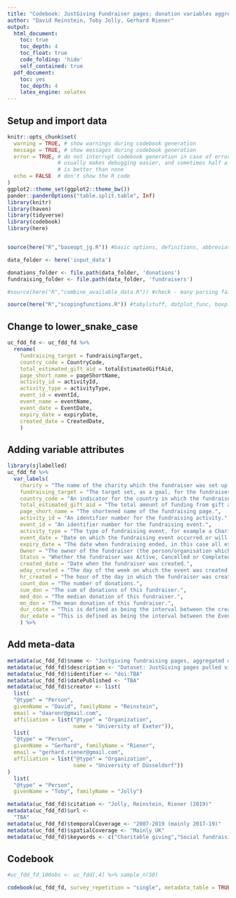 ```yaml
---
title: "Codebook: JustGiving Fundraiser pages; donation variables aggregated; UK only, pages with positive amounts raised;  plausibly-completed pages"
author: "David Reinstein, Toby Jolly, Gerhard Riener"
output:
  html_document:
    toc: true
    toc_depth: 4
    toc_float: true
    code_folding: 'hide'
    self_contained: true
  pdf_document:
    toc: yes
    toc_depth: 4
    latex_engine: xelatex
---
```


## Setup and import data 

```r

knitr::opts_chunk$set(
  warning = TRUE, # show warnings during codebook generation
  message = TRUE, # show messages during codebook generation
  error = TRUE, # do not interrupt codebook generation in case of errors,
                # usually makes debugging easier, and sometimes half a codebook
                # is better than none
  echo = FALSE  # don't show the R code
)
ggplot2::theme_set(ggplot2::theme_bw())
pander::panderOptions("table.split.table", Inf)
library(knitr)
library(haven)
library(tidyverse)
library(codebook)
library(here)


source(here("R","baseopt_jg.R")) #basic options, definitions, abbreviations for functions

data_folder <- here('input_data')

donations_folder <- file.path(data_folder, 'donations')
fundraising_folder <- file.path(data_folder, 'fundraisers')

#source(here("R","combine_available_data.R")) #check - many parsing failures

source(here("R","scopingfunctions.R")) #tabylstuff, dotplot_func, boxplot_func, geom_mean, sidebyside, huxoptions


```
## Change to lower_snake_case
```r
uc_fdd_fd <- uc_fdd_fd %>% 
  rename(
    fundraising_target = fundraisingTarget,
    country_code = CountryCode,
    total_estimated_gift_aid = totalEstimatedGiftAid,
    page_short_name = pageShortName,
    activity_id = activityId,
    activity_type = activityType,
    event_id = eventId,
    event_name = eventName,
    event_date = EventDate,
    expiry_date = expiryDate,
    created_date = CreatedDate,
    )
```
## Adding variable attributes
```r
library(sjlabelled)
uc_fdd_fd %>%
  var_labels(
    charity = "The name of the charity which the fundraiser was set up for.",
    fundraising_target = "The target set, as a goal, for the fundraiser to earn.",
    country_code = "An indicator for the country in which the fundraiser was started. For the data selected for this prediction project, the only country is the United Kingdom.",
    total_estimated_gift_aid = "The total amount of funding from gift aid that the fundraiser received.Gift aid is a tax based scheme enabling registered charities to reclaim tax on a donation made by a UK taxpayer, effectively increasing the amount of the donation. https://en.wikipedia.org/wiki/Gift_Aid",
    page_short_name = "The shortened name of the fundraising page.",
    activity_id = "An identifier number for the fundraising activity.",
    event_id = "An identifier number for the fundraising event.",
    activity_type = "The type of fundraising event, for example a Charity Cycle.",
    event_date = "Date on which the fundraising event occurred or will occur.",
    expiry_date = "The date when fundraising ended, in this case all expiry dates are NA.",
    Owner = "The owner of the fundraiser (the person/organisation which set up the fundraiser).",
    Status = "Whether the fundraiser was Active, Cancelled or Completed at the time in which the API pulled the data.",
    created_date = "Date when the fundraiser was created.",
    wday_created = "The day of the week on which the event was created.",
    hr_created = "The hour of the day in which the fundraiser was created.",
    count_don = "The number of donations.",
    sum_don = "The sum of donations of this fundraiser.",
    med_don = "The median donation of this fundraiser.",
    mn_don = "The mean donation of this fundraiser.",
    dur_cdate = "This is defined as being the interval between the created date and the variable donationDate.",
    dur_edate = "This is defined as being the interval between the EventDate and the donationDate."
    ) %>%
```

## Add meta-data

```r

metadata(uc_fdd_fd)$name <- "Justgiving fundraising pages, aggregated donations"
metadata(uc_fdd_fd)$description <- "Dataset: JustGiving pages pulled via API 2017-19 for 'highly effective' charities; reduced to one row per fundraiser, donation data merged back in; event date more than 25 weeks ago or expiry date passed"
metadata(uc_fdd_fd)$identifier <- "doi:TBA"
metadata(uc_fdd_fd)$datePublished <- "TBA"
metadata(uc_fdd_fd)$creator <- list(
  list(
  "@type" = "Person",
  givenName = "David", familyName = "Reinstein",
  email = "daaronr@gmail.com",
  affiliation = list("@type" = "Organization",
                     name = "University of Exeter")),
  list(
  "@type" = "Person",
  givenName = "Gerhard", familyName = "Riener",
  email = "gerhard.riener@gmail.com",
  affiliation = list("@type" = "Organization",
                     name = "University of Düsseldorf"))
)
  list(
  "@type" = "Person",
  givenName = "Toby", familyName = "Jolly")

metadata(uc_fdd_fd)$citation <- "Jolly, Reinstein, Riener (2019)"
metadata(uc_fdd_fd)$url <-
  "TBA"
metadata(uc_fdd_fd)$temporalCoverage <- "2007-2019 (mainly 2017-19)"
metadata(uc_fdd_fd)$spatialCoverage <- "Mainly UK"
metadata(uc_fdd_fd)$keywords <- c("Charitable giving","Social fundraising")

```

## Codebook

```r

#uc_fdd_fd_100obs <- uc_fdd[,4] %>% sample_n(50) 

codebook(uc_fdd_fd, survey_repetition = "single", metadata_table = TRUE)

```

